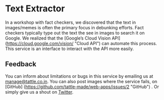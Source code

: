 
<CloseIcon/>

# Text Extractor

In a workshop with fact checkers, we discovered that the text in images/memes is often the primary focus in debunking efforts. Fact checkers typically type out the text the see in images to search it on Google. We realized that the [Google’s Cloud Vision API] (https://cloud.google.com/vision/ "Cloud API") can automate this process. This service is an interface to interact with the API more easily. 

## Feedback
You can inform about limitations or bugs in this service by emailing us at manage@tattle.co.in. You can also post images where the service fails, on [GitHub] (https://github.com/tattle-made/web-apps/issues/2 "GitHub") . Or simply give us a shout on [Twitter](https://twitter.com/tattlemade "Twitter").

